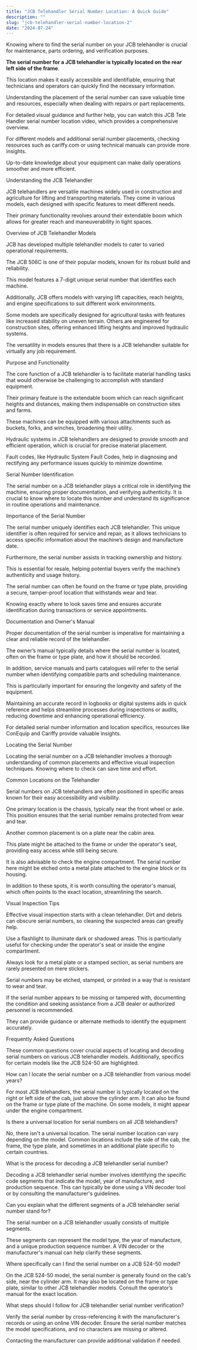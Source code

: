 ```yaml
---
title: "JCB Telehandler Serial Number Location: A Quick Guide"
description: ""
slug: "jcb-telehandler-serial-number-location-2"
date: "2024-07-24"
---
```



Knowing where to find the serial number on your JCB telehandler is crucial for maintenance, parts ordering, and verification purposes. 

**The serial number for a JCB telehandler is typically located on the rear left side of the frame**. 

This location makes it easily accessible and identifiable, ensuring that technicians and operators can quickly find the necessary information.

Understanding the placement of the serial number can save valuable time and resources, especially when dealing with repairs or part replacements. 

For detailed visual guidance and further help, you can watch this JCB Tele Handler serial number location video, which provides a comprehensive overview.

For different models and additional serial number placements, checking resources such as cariffy.com or using technical manuals can provide more insights. 

Up-to-date knowledge about your equipment can make daily operations smoother and more efficient.

Understanding the JCB Telehandler

JCB telehandlers are versatile machines widely used in construction and agriculture for lifting and transporting materials. They come in various models, each designed with specific features to meet different needs. 

Their primary functionality revolves around their extendable boom which allows for greater reach and maneuverability in tight spaces.

Overview of JCB Telehandler Models

JCB has developed multiple telehandler models to cater to varied operational requirements. 

The JCB 506C is one of their popular models, known for its robust build and reliability. 

This model features a 7-digit unique serial number that identifies each machine. 

Additionally, JCB offers models with varying lift capacities, reach heights, and engine specifications to suit different work environments.

Some models are specifically designed for agricultural tasks with features like increased stability on uneven terrain. Others are engineered for construction sites, offering enhanced lifting heights and improved hydraulic systems. 

The versatility in models ensures that there is a JCB telehandler suitable for virtually any job requirement.

Purpose and Functionality

The core function of a JCB telehandler is to facilitate material handling tasks that would otherwise be challenging to accomplish with standard equipment. 

Their primary feature is the extendable boom which can reach significant heights and distances, making them indispensable on construction sites and farms.

These machines can be equipped with various attachments such as buckets, forks, and winches, broadening their utility. 

Hydraulic systems in JCB telehandlers are designed to provide smooth and efficient operation, which is crucial for precise material placement. 

Fault codes, like Hydraulic System Fault Codes, help in diagnosing and rectifying any performance issues quickly to minimize downtime.

Serial Number Identification

The serial number on a JCB telehandler plays a critical role in identifying the machine, ensuring proper documentation, and verifying authenticity. It is crucial to know where to locate this number and understand its significance in routine operations and maintenance.

Importance of the Serial Number

The serial number uniquely identifies each JCB telehandler. This unique identifier is often required for service and repair, as it allows technicians to access specific information about the machine’s design and manufacture date.

Furthermore, the serial number assists in tracking ownership and history. 

This is essential for resale, helping potential buyers verify the machine’s authenticity and usage history.

The serial number can often be found on the frame or type plate, providing a secure, tamper-proof location that withstands wear and tear. 

Knowing exactly where to look saves time and ensures accurate identification during transactions or service appointments.

Documentation and Owner's Manual

Proper documentation of the serial number is imperative for maintaining a clear and reliable record of the telehandler. 

The owner’s manual typically details where the serial number is located, often on the frame or type plate, and how it should be recorded.

In addition, service manuals and parts catalogues will refer to the serial number when identifying compatible parts and scheduling maintenance. 

This is particularly important for ensuring the longevity and safety of the equipment.

Maintaining an accurate record in logbooks or digital systems aids in quick reference and helps streamline processes during inspections or audits, reducing downtime and enhancing operational efficiency.

For detailed serial number information and location specifics, resources like ConEquip and Cariffy provide valuable insights.

Locating the Serial Number

Locating the serial number on a JCB telehandler involves a thorough understanding of common placements and effective visual inspection techniques. Knowing where to check can save time and effort.

Common Locations on the Telehandler

Serial numbers on JCB telehandlers are often positioned in specific areas known for their easy accessibility and visibility.

One primary location is the chassis, typically near the front wheel or axle. This position ensures that the serial number remains protected from wear and tear.

Another common placement is on a plate near the cabin area. 

This plate might be attached to the frame or under the operator's seat, providing easy access while still being secure.

It is also advisable to check the engine compartment. The serial number here might be etched onto a metal plate attached to the engine block or its housing.

In addition to these spots, it is worth consulting the operator's manual, which often points to the exact location, streamlining the search.

Visual Inspection Tips

Effective visual inspection starts with a clean telehandler. Dirt and debris can obscure serial numbers, so cleaning the suspected areas can greatly help.

Use a flashlight to illuminate dark or shadowed areas. This is particularly useful for checking under the operator's seat or inside the engine compartment.

Always look for a metal plate or a stamped section, as serial numbers are rarely presented on mere stickers. 

Serial numbers may be etched, stamped, or printed in a way that is resistant to wear and tear.

If the serial number appears to be missing or tampered with, documenting the condition and seeking assistance from a JCB dealer or authorized personnel is recommended. 

They can provide guidance or alternate methods to identify the equipment accurately.

Frequently Asked Questions

These common questions cover crucial aspects of locating and decoding serial numbers on various JCB telehandler models. Additionally, specifics for certain models like the JCB 524-50 are highlighted.

How can I locate the serial number on a JCB telehandler from various model years?

For most JCB telehandlers, the serial number is typically located on the right or left side of the cab, just above the cylinder arm. It can also be found on the frame or type plate of the machine. On some models, it might appear under the engine compartment.

Is there a universal location for serial numbers on all JCB telehandlers?

No, there isn't a universal location. The serial number location can vary depending on the model. Common locations include the side of the cab, the frame, the type plate, and sometimes in an additional plate specific to certain countries.

What is the process for decoding a JCB telehandler serial number?

Decoding a JCB telehandler serial number involves identifying the specific code segments that indicate the model, year of manufacture, and production sequence. This can typically be done using a VIN decoder tool or by consulting the manufacturer's guidelines.

Can you explain what the different segments of a JCB telehandler serial number stand for?

The serial number on a JCB telehandler usually consists of multiple segments. 

These segments can represent the model type, the year of manufacture, and a unique production sequence number. A VIN decoder or the manufacturer's manual can help clarify these segments.

Where specifically can I find the serial number on a JCB 524-50 model?

On the JCB 524-50 model, the serial number is generally found on the cab's side, near the cylinder arm. It may also be located on the frame or type plate, similar to other JCB telehandler models. Consult the operator’s manual for the exact location.

What steps should I follow for JCB telehandler serial number verification?

Verify the serial number by cross-referencing it with the manufacturer's records or using an online VIN decoder. Ensure the serial number matches the model specifications, and no characters are missing or altered.

Contacting the manufacturer can provide additional validation if needed.

